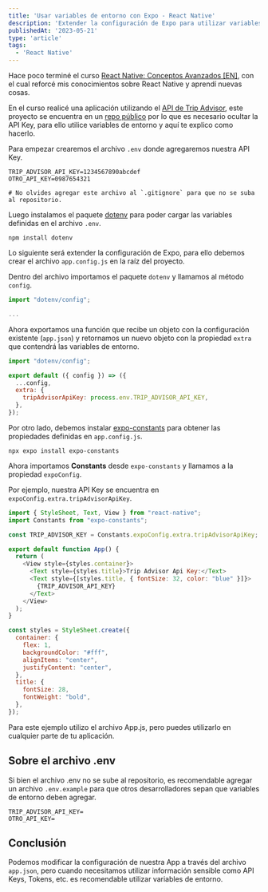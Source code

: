 ```yaml
---
title: 'Usar variables de entorno con Expo - React Native'
description: 'Extender la configuración de Expo para utilizar variables de entorno en React Native'
publishedAt: '2023-05-21'
type: 'article'
tags:
  - 'React Native'
---
```


Hace poco terminé el curso [React Native: Conceptos Avanzados [EN]](https://www.udemy.com/course/react-native-advanced/), con el cual reforcé mis conocimientos sobre React Native y aprendí nuevas cosas.

En el curso realicé una aplicación utilizando el [API de Trip Advisor](https://developer-tripadvisor.com/home/), este proyecto se encuentra en un [repo público](https://github.com/miguelquispe/react-native-places-app) por lo que es necesario ocultar la API Key, para ello utilice variables de entorno y aquí te explico como hacerlo.

Para empezar crearemos el archivo `.env` donde agregaremos nuestra API Key.

```shell:.env
TRIP_ADVISOR_API_KEY=1234567890abcdef
OTRO_API_KEY=0987654321

# No olvides agregar este archivo al `.gitignore` para que no se suba al repositorio.
```

Luego instalamos el paquete [dotenv](https://www.npmjs.com/package/dotenv) para poder cargar las variables definidas en el archivo `.env`.

```shell
npm install dotenv
```

Lo siguiente será extender la configuración de Expo, para ello debemos crear el archivo `app.config.js` en la raíz del proyecto.

Dentro del archivo importamos el paquete `dotenv` y llamamos al método `config`.

```js:app.config.js {1}
import "dotenv/config";

...
```

Ahora exportamos una función que recibe un objeto con la configuración existente (`app.json`) y retornamos un nuevo objeto con la propiedad `extra` que contendrá las variables de entorno.

```js:app.config.js {3-8}
import "dotenv/config";

export default ({ config }) => ({
  ...config,
  extra: {
    tripAdvisorApiKey: process.env.TRIP_ADVISOR_API_KEY,
  },
});
```

Por otro lado, debemos instalar [expo-constants](https://docs.expo.dev/versions/latest/sdk/constants/) para obtener las propiedades definidas en `app.config.js`.

```shell
npx expo install expo-constants
```

Ahora importamos **Constants** desde `expo-constants` y llamamos a la propiedad `expoConfig`.

Por ejemplo, nuestra API Key se encuentra en `expoConfig.extra.tripAdvisorApiKey`.

```jsx:App.js {2,4,11}
import { StyleSheet, Text, View } from "react-native";
import Constants from "expo-constants";

const TRIP_ADVISOR_KEY = Constants.expoConfig.extra.tripAdvisorApiKey;

export default function App() {
  return (
    <View style={styles.container}>
      <Text style={styles.title}>Trip Advisor Api Key:</Text>
      <Text style={[styles.title, { fontSize: 32, color: "blue" }]}>
        {TRIP_ADVISOR_API_KEY}
      </Text>
    </View>
  );
}

const styles = StyleSheet.create({
  container: {
    flex: 1,
    backgroundColor: "#fff",
    alignItems: "center",
    justifyContent: "center",
  },
  title: {
    fontSize: 28,
    fontWeight: "bold",
  },
});
```

<PostImage
  src="/images/posts/variables-de-entorno-expo-react-native/app.png"
  layout="responsive"
  width={480}
  height={340}
  objectFit="contain"
  alt="Vista previa App.js"
/>

Para este ejemplo utilizo el archivo App.js, pero puedes utilizarlo en cualquier parte de tu aplicación.

## Sobre el archivo .env

Si bien el archivo .env no se sube al repositorio, es recomendable agregar un archivo `.env.example` para que otros desarrolladores sepan que variables de entorno deben agregar.

```shell:.env.example
TRIP_ADVISOR_API_KEY=
OTRO_API_KEY=
```

## Conclusión

Podemos modificar la configuración de nuestra App a través del archivo `app.json`, pero cuando necesitamos utilizar información sensible como API Keys, Tokens, etc. es recomendable utilizar variables de entorno.
